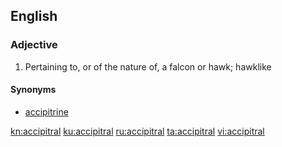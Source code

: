 ==English==

===Adjective===
{{en-adj}}

# Pertaining to, or of the nature of, a falcon or hawk; hawklike
#: {{rfquotek|Lowell}}

====Synonyms====
* [[accipitrine]]

[[kn:accipitral]]
[[ku:accipitral]]
[[ru:accipitral]]
[[ta:accipitral]]
[[vi:accipitral]]